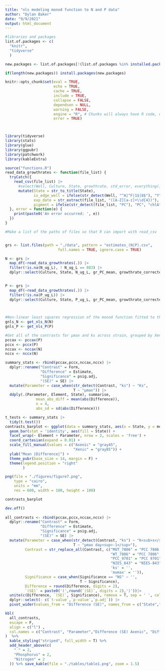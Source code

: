 ```yaml
---
title: "nls modeling monod function to N and P data"
author: "Dylan Baker"
date: "9/9/2021"
output: html_document
---
```


```r
#libraries and packages
list.of.packages <- c(
  "knitr",
  "tidyverse"
  ) 

new.packages <- list.of.packages[!(list.of.packages %in% installed.packages()[,"Package"])] 

if(length(new.packages)) install.packages(new.packages)

knitr::opts_chunk$set(eval = TRUE, 
                      echo = TRUE, 
                      cache = TRUE,
                      include = TRUE,
                      collapse = FALSE,
                      dependson = NULL,
                      warning = FALSE,
                      engine = "R", # Chunks will always have R code, unless noted
                      error = TRUE)



library(tidyverse)
library(stats)
library(glue)
library(ggpubr)
library(patchwork)
library(kableExtra)

source("functions.R")
read_data_growthrates <- function(file_list) {
  tryCatch({
    read_csv(file_list) |>
      #select(Well, Culture, State, growthrate, std_error, everything()) %>%
      mutate(State = str_to_title(State),
             is_edge_well = ifelse(str_detect(Well, "^A|^F|1$|8$"), "Y", "N"),
             exp_date = str_extract(file_list, "([A-Z][a-z]+\\d{4})"),
             pigment = ifelse(str_detect(file_list, "PC"), "PC", "chlA"))
  }, error = function(e) {
    print(paste0('An error occurred: ', e))
  })
}
```

```r
#Make a list of the paths of files so that R can import with read_csv


grs <- list.files(path = "./data", pattern = "estimates_(N|P).csv",
                        full.names = TRUE, ignore.case = TRUE)

N <- grs |> 
  map_df(~read_data_growthrates(.)) |>
  filter(!is.na(N_ug_L), ! N_ug_L == 883) |>
  dplyr::select(Culture, State, N_ug_L, gr_PC_mean, growthrate_corrected, slope,p.value)
  

P <- grs |>
  map_df(~read_data_growthrates(.)) |>
  filter(!is.na(P_ug_L)) |>
  dplyr::select(Culture, State, P_ug_L, gr_PC_mean, growthrate_corrected, slope, p.value)
  



```

```r
#Non-linear least squares regression of the monod function fitted to the Nitrogen and Phosphorus experimental datapoints. See functions.R for full implementation
gnls_N <- get_nls_N(N)
gnls_P <- get_nls_P(P)

#Get all of the contrasts for μmax and ks across strain, grouped by Xenic or Axenic status
pccax <- pccax(P)
pccx <- pccx(P)
nccax <- nccax(N)
nccx <- nccx(N)

summary_stats <- rbind(pccax,pccx,nccax,nccx) |>
  dplyr::rename("Contrast" = Form,
                "Difference" = Estimate,
                "Significance" = psig.adj,
                "(SE)" = SE) |>
  mutate(Parameter = case_when(str_detect(Contrast, "ks") ~ "Ks",
                               T ~ "μmax")) |>
  ddply(.(Parameter, Element, State), summarise,
              mean_abs_diff = mean(abs(Difference)),
              n = 4,
              abs_sd = sd(abs(Difference)))

t_tests <- summary_stats |>
  tidy(t.test())
contrasts_barplot <- ggplot(data = summary_stats, aes(x = State, y = mean_abs_diff)) +
  geom_bar(stat = 'identity', aes(fill = State)) +
  facet_wrap(~ Element + Parameter, nrow = 2, scales = 'free') +
  coord_cartesian(expand = 0.01) +
  scale_fill_manual(values = c("Axenic" = "gray45",
                               "Xenic" = "gray85")) +
  ylab("Mean |Difference|") +
  theme_pubr(base_size = 14, margin = F) +
  theme(legend.position = "right"
        )

png(file = "./figures/figure7.png", 
    type = "cairo",
    units = "mm",
    res = 600, width = 180, height = 100)

contrasts_barplot

dev.off() 
  
all_contrasts <- rbind(pccax,pccx,nccax,nccx) |>
  dplyr::rename("Contrast" = Form,
                "Difference" = Estimate,
                "Significance" = psig.adj,
                "(SE)" = SE) |>
  mutate(Parameter = case_when(str_detect(Contrast, "ks") ~ "K<sub>s</sub> μg•L<sup>-1</sup>",
                               T ~ "μmax day<sup>-1</sup>"),
         Contrast = str_replace_all(Contrast, c("MUT_7806" = "PCC 7806 ΔmcyB",
                                                "WT_7806" = "PCC 7806",
                                                "PCC_9701" = "PCC 9701",
                                                "NIES_843" = "NIES-843",
                                                'ks' = '',
                                                'mumax' = '')),
         Significance = case_when(Significance == "NS" ~ '',
                                  T ~ Significance),
         Difference = round(Difference, digits = 2),
         `(SE)` = paste0('(',round(`(SE)`, digits = 2),')'))|>
  unite(c(Difference, `(SE)`, Significance), remove = T, sep = ' ', col = "Difference (SE)" ) |>
  dplyr::select(- c(`t-value`,`p-value`,`p.adj`)) |>
  pivot_wider(values_from = "Difference (SE)", names_from = c("State","Element"))

kbl(
  all_contrasts,
  escape = F,
  align = c("l") ,
  col.names = c("Contrast", "Parameter","Difference (SE) Axenic", "Difference (SE) Xenic", "Difference (SE) Axenic", "Difference (SE) Xenic")
)  %>%
  kable_styling("striped", full_width = T) %>%
  add_header_above(c(
    " " = 2,
    "Phosphorus" = 2,
    "Nitrogen" = 2
  )) %>% save_kable(file = "./tables/table1.png", zoom = 1.5)

```

